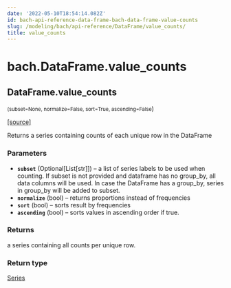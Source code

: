 ```yaml
---
date: '2022-05-10T18:54:14.082Z'
id: bach-api-reference-data-frame-bach-data-frame-value-counts
slug: /modeling/bach/api-reference/DataFrame/value_counts/
title: value_counts
---
```


# bach.DataFrame.value_counts

<div className="method">

## <span className="additional-name">DataFrame.</span><span className="name">value_counts</span>

<small className="parameter-list">(<span className="parameter" id="subset">subset=None</span>, <span className="parameter" id="normalize">normalize=False</span>, <span className="parameter" id="sort">sort=True</span>, <span className="parameter" id="ascending">ascending=False</span></small>)


&#8203;<span className="view-source">[[source]](https://github.com/objectiv/objectiv-analytics/blob/main/bach/bach/dataframe.py)</span>

<div className="content">

Returns a series containing counts of each unique row in the DataFrame


### Parameters

* **`subset`** (Optional[List[str]]) – a list of series labels to be used when counting. If subset is not provided and
dataframe has no group_by, all data columns will be used. In case the DataFrame has a group_by,
series in group_by will be added to subset.
* **`normalize`** (bool) – returns proportions instead of frequencies
* **`sort`** (bool) – sorts result by frequencies
* **`ascending`** (bool) – sorts values in ascending order if true.



### Returns

a series containing all counts per unique row.



### Return type

[Series](/modeling/bach/api-reference/Series/index.mdx)



</div>


</div>
